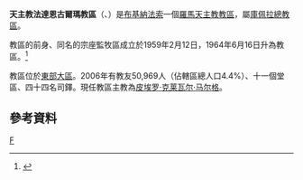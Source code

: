 {{Infobox Roman Catholic diocese
|Roman Catholic Diocese of = 天主教法達恩古爾瑪教區
|Latin name of diocese = Dioecesis Fada Ngurmaensis
|image = 
|caption = 
|location = [[布基納法索|布基納法索]]
|territory =[[東部大區_(布基納法索)|東部大區]]
|population = 50,969
|rite = 拉丁禮
|patron = 
|province = 庫佩拉
|established = 1959年
|cathedral = 聖若瑟主教座堂
|副主教座堂 =
|leadership = 主教
|website =
|教宗 = 
|metropolitan =
|ordinary = 皮埃罗·克莱瓦尔·马尔格
|coadjutor bishop = 
|emeritus = 
}}

'''天主教法達恩古爾瑪教區'''（{{lang-la|Dioecesis Fada Ngurmaensis}}、{{lang-fr|Diocèse de Fada N'Gourma}}）是[[布基納法索|布基納法索]]一個[[羅馬天主教|羅馬天主教]][[教區|教區]]，屬[[天主教庫佩拉總教區|庫佩拉總教區]]。

教區的前身、同名的宗座監牧區成立於1959年2月12日，1964年6月16日升為教區。<ref>{{Cite web |url=http://www.vatican.va/holy_father/paul_vi/apost_constitutions/documents/hf_p-vi_apc_19640616_fada-ngurmaensis_lt.html |title=升為教區的宗座憲令 |access-date=2013-07-01 |archive-date=2014-02-03 |archive-url=https://web.archive.org/web/20140203151017/http://www.vatican.va/holy_father/paul_vi/apost_constitutions/documents/hf_p-vi_apc_19640616_fada-ngurmaensis_lt.html |dead-url=no }}</ref>

教區位於[[東部大區_(布基納法索)|東部大區]]。2006年有教友50,969人（佔轄區總人口4.4%）、十一個堂區、四十四名司鐸。現任教區主教為[[皮埃罗·克莱瓦尔·马尔格|皮埃罗·克莱瓦尔·马尔格]]。
==參考資料==
{{reflist}}
{{布基納法索天主教教區}}

[[Category:布基納法索天主教教區|F]]